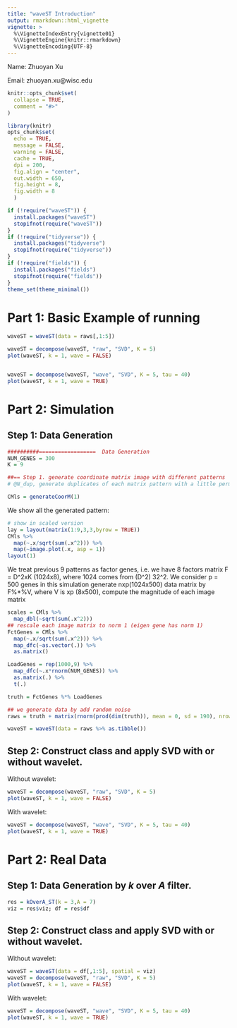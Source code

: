 ```yaml
---
title: "waveST Introduction"
output: rmarkdown::html_vignette
vignette: >
  %\VignetteIndexEntry{vignette01}
  %\VignetteEngine{knitr::rmarkdown}
  %\VignetteEncoding{UTF-8}
---
```

Name: Zhuoyan Xu

Email: zhuoyan.xu@wisc.edu

```r
knitr::opts_chunk$set(
  collapse = TRUE,
  comment = "#>"
)

library(knitr)
opts_chunk$set(
  echo = TRUE,
  message = FALSE,
  warning = FALSE,
  cache = TRUE,
  dpi = 200,
  fig.align = "center",
  out.width = 650,
  fig.height = 8,
  fig.width = 8
  )
```

```r
if (!require("waveST")) {      
  install.packages("waveST")   
  stopifnot(require("waveST"))
}
if (!require("tidyverse")) {      
  install.packages("tidyverse")   
  stopifnot(require("tidyverse"))
}
if (!require("fields")) {      
  install.packages("fields")   
  stopifnot(require("fields"))
}
theme_set(theme_minimal())


```



# Part 1: Basic Example of running 
```r
waveST = waveST(data = raws[,1:5])

waveST = decompose(waveST, "raw", "SVD", K = 5)
plot(waveST, k = 1, wave = FALSE)


waveST = decompose(waveST, "wave", "SVD", K = 5, tau = 40)
plot(waveST, k = 1, wave = TRUE)
```


# Part 2: Simulation
## Step 1: Data Generation
```r
##########==================  Data Generation
NUM_GENES = 300
K = 9

##== Step 1. generate coordinate matrix image with different patterns
# @N_dup, generate duplicates of each matrix pattern with a little permutation 

CMls = generateCoorM(1)
```


We show all the generated pattern:
```r
# show in scaled version
lay = layout(matrix(1:9,3,3,byrow = TRUE))
CMls %>%
  map(~.x/sqrt(sum(.x^2))) %>%
  map(~image.plot(.x, asp = 1))
layout(1)
```

We treat previous 9 patterns as factor genes, i.e. we have 8 factors matrix F = D^2xK (1024x8), where 1024 comes from (D^2) 32^2. We consider p = 500 genes in this simulation generate nxp(1024x500) data matrix by F%*%V, where V is \code{K}xp (8x500), compute the magnitude of each image matrix

```r
scales = CMls %>% 
  map_dbl(~sqrt(sum(.x^2)))
## rescale each image matrix to norm 1 (eigen gene has norm 1)
FctGenes = CMls %>% 
  map(~.x/sqrt(sum(.x^2))) %>%
  map_dfc(~as.vector(.)) %>% 
  as.matrix()

LoadGenes = rep(1000,9) %>%
  map_dfc(~.x*rnorm(NUM_GENES)) %>%
  as.matrix(.) %>%
  t(.)

truth = FctGenes %*% LoadGenes

## we generate data by add random noise
raws = truth + matrix(rnorm(prod(dim(truth)), mean = 0, sd = 190), nrow = dim(truth)[1], ncol = dim(truth)[2])

waveST = waveST(data = raws %>% as.tibble())
```

## Step 2: Construct class and apply SVD with or without wavelet.
Without wavelet:
```r
waveST = decompose(waveST, "raw", "SVD", K = 5)
plot(waveST, k = 1, wave = FALSE)
```

With wavelet:
```r
waveST = decompose(waveST, "wave", "SVD", K = 5, tau = 40)
plot(waveST, k = 1, wave = TRUE)
```






# Part 2: Real Data
## Step 1: Data Generation by _k_ over _A_ filter.
```r
res = kOverA_ST(k = 3,A = 7)
viz = res$viz; df = res$df
```

## Step 2: Construct class and apply SVD with or without wavelet.
Without wavelet:
```r
waveST = waveST(data = df[,1:5], spatial = viz)
waveST = decompose(waveST, "raw", "SVD", K = 5)
plot(waveST, k = 1, wave = FALSE)
```

With wavelet:
```r
waveST = decompose(waveST, "wave", "SVD", K = 5, tau = 40)
plot(waveST, k = 1, wave = TRUE)
```



